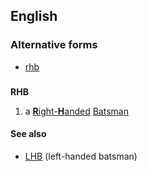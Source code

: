 ==English==

===Alternative forms===
* [[rhb]]

==={{initialism-old|en}}===
'''RHB'''

# {{context|cricket}} a [[right-handed|'''R'''ight-'''H'''anded]] [[batsman|Batsman]]

====See also====
* [[LHB]] (left-handed batsman)